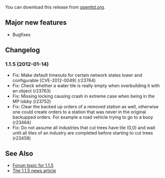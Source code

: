 
{{en/Archive/OpenTTD/Navigation}}
{{en/Archive/OpenTTD/NaviPrevNext|prev=en/Archive/OpenTTD/OpenTTD 1.1.4|next=en/Archive/OpenTTD/OpenTTD 1.2.0|date=2012-01-14}}

You can download this release from [http://www.openttd.org/en/download-stable/1.1.5 openttd.org].

==Major new features==

* Bugfixes

==Changelog==

===1.1.5 (2012-01-14)===
* Fix: Make default timeouts for certain network states lower and configurable [CVE-2012-0049] {{en/Flyspray|4955}} (r23764)
* Fix: Check whether a water tile is really empty when overbuilding it with an object {{en/Flyspray|4956}} (r23763)
* Fix: Missing locking causing crash in extreme case when being in the MP lobby {{en/Flyspray|4938}} (r23752)
* Fix: Clear the backed up orders of a removed station as well, otherwise one could create orders to a station that was never in the original backupped orders. For example a road vehicle trying to go to a buoy {{en/Flyspray|4876}} (r23464)
* Fix: Do not assume all industries that cut trees have tile (0,0) and wait until all tiles of an industry are completed before starting to cut trees (r23458)

==See Also==

*[http://www.tt-forums.net/viewtopic.php?f=29&t=58207 Forum topic for 1.1.5]
*[http://www.openttd.org/en/news/162 The 1.1.5 news article]